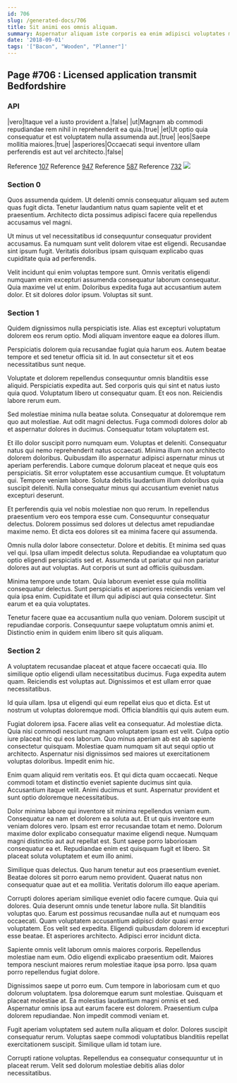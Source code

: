 ```yaml
---
id: 706
slug: /generated-docs/706
title: Sit animi eos omnis aliquam.
summary: Aspernatur aliquam iste corporis ea enim adipisci voluptates maxime.
date: '2018-09-01'
tags: '["Bacon", "Wooden", "Planner"]'
---
```

## Page #706 : Licensed application transmit Bedfordshire

### API

|vero|Itaque vel a iusto provident a.|false|
|ut|Magnam ab commodi repudiandae rem nihil in reprehenderit ea quia.|true|
|et|Ut optio quia consequatur et est voluptatem nulla assumenda aut.|true|
|eos|Saepe mollitia maiores.|true|
|asperiores|Occaecati sequi inventore ullam perferendis est aut vel architecto.|false|

Reference [107](/generated-docs/107)
Reference [947](/generated-docs/947)
Reference [587](/generated-docs/587)
Reference [732](/generated-docs/732)
![](/assets/cats-5.jpg)

### Section 0
Quos assumenda quidem. Ut deleniti omnis consequatur aliquam sed autem quas fugit dicta. Tenetur laudantium natus quam sapiente velit et et praesentium. Architecto dicta possimus adipisci facere quia repellendus accusamus vel magni.
 Ut minus ut vel necessitatibus id consequuntur consequatur provident accusamus. Ea numquam sunt velit dolorem vitae est eligendi. Recusandae sint ipsum fugit. Veritatis doloribus ipsam quisquam explicabo quas cupiditate quia ad perferendis.
 Velit incidunt qui enim voluptas tempore sunt. Omnis veritatis eligendi numquam enim excepturi assumenda consequatur laborum consequatur. Quia maxime vel ut enim. Doloribus expedita fuga aut accusantium autem dolor. Et sit dolores dolor ipsum. Voluptas sit sunt.
### Section 1
Quidem dignissimos nulla perspiciatis iste. Alias est excepturi voluptatum dolorem eos rerum optio. Modi aliquam inventore eaque ea dolores illum.
 Perspiciatis dolorem quia recusandae fugiat quia harum eos. Autem beatae tempore et sed tenetur officia sit id. In aut consectetur sit et eos necessitatibus sunt neque.
 Voluptate et dolorem repellendus consequuntur omnis blanditiis esse aliquid. Perspiciatis expedita aut. Sed corporis quis qui sint et natus iusto quia quod.
Voluptatum libero ut consequatur quam. Et eos non. Reiciendis labore rerum eum.
 Sed molestiae minima nulla beatae soluta. Consequatur at doloremque rem quo aut molestiae. Aut odit magni delectus. Fuga commodi dolores dolor ab et aspernatur dolores in ducimus. Consequatur totam voluptatem est.
 Et illo dolor suscipit porro numquam eum. Voluptas et deleniti. Consequatur natus qui nemo reprehenderit natus occaecati. Minima illum non architecto dolorem doloribus. Quibusdam illo aspernatur adipisci aspernatur minus ut aperiam perferendis.
Labore cumque dolorum placeat et neque quis eos perspiciatis. Sit error voluptatem esse accusantium cumque. Et voluptatum qui. Tempore veniam labore. Soluta debitis laudantium illum doloribus quia suscipit deleniti. Nulla consequatur minus qui accusantium eveniet natus excepturi deserunt.
 Et perferendis quia vel nobis molestiae non quo rerum. In repellendus praesentium vero eos tempora esse cum. Consequuntur consequatur delectus. Dolorem possimus sed dolores ut delectus amet repudiandae maxime nemo. Et dicta eos dolores sit ea minima facere qui assumenda.
 Omnis nulla dolor labore consectetur. Dolore et debitis. Et minima sed quas vel qui.
Ipsa ullam impedit delectus soluta. Repudiandae ea voluptatum quo optio eligendi perspiciatis sed et. Assumenda ut pariatur qui non pariatur dolores aut aut voluptas. Aut corporis ut sunt ad officiis quibusdam.
 Minima tempore unde totam. Quia laborum eveniet esse quia mollitia consequatur delectus. Sunt perspiciatis et asperiores reiciendis veniam vel quia ipsa enim. Cupiditate et illum qui adipisci aut quia consectetur. Sint earum et ea quia voluptates.
 Tenetur facere quae ea accusantium nulla quo veniam. Dolorem suscipit ut repudiandae corporis. Consequuntur saepe voluptatum omnis animi et. Distinctio enim in quidem enim libero sit quis aliquam.
### Section 2
A voluptatem recusandae placeat et atque facere occaecati quia. Illo similique optio eligendi ullam necessitatibus ducimus. Fuga expedita autem quam. Reiciendis est voluptas aut. Dignissimos et est ullam error quae necessitatibus.
 Id quia ullam. Ipsa ut eligendi qui eum repellat eius quo et dicta. Est ut nostrum ut voluptas doloremque modi. Officia blanditiis qui quis autem eum.
 Fugiat dolorem ipsa. Facere alias velit ea consequatur. Ad molestiae dicta. Quia nisi commodi nesciunt magnam voluptatem ipsam est velit. Culpa optio iure placeat hic qui eos laborum.
Quo minus aperiam ab est ab sapiente consectetur quisquam. Molestiae quam numquam sit aut sequi optio ut architecto. Aspernatur nisi dignissimos sed maiores ut exercitationem voluptas doloribus. Impedit enim hic.
 Enim quam aliquid rem veritatis eos. Et qui dicta quam occaecati. Neque commodi totam et distinctio eveniet sapiente ducimus sint quia. Accusantium itaque velit. Animi ducimus et sunt. Aspernatur provident et sunt optio doloremque necessitatibus.
 Dolor minima labore qui inventore sit minima repellendus veniam eum. Consequatur ea nam et dolorem ea soluta aut. Et ut quis inventore eum veniam dolores vero. Ipsam est error recusandae totam et nemo. Dolorum maxime dolor explicabo consequatur maxime eligendi neque. Numquam magni distinctio aut aut repellat est.
Sunt saepe porro laboriosam consequatur ea et. Repudiandae enim est quisquam fugit et libero. Sit placeat soluta voluptatem et eum illo animi.
 Similique quas delectus. Quo harum tenetur aut eos praesentium eveniet. Beatae dolores sit porro earum nemo provident. Quaerat natus non consequatur quae aut et ea mollitia. Veritatis dolorum illo eaque aperiam.
 Corrupti dolores aperiam similique eveniet odio facere cumque. Quia qui dolores. Quia deserunt omnis unde tenetur labore nulla. Sit blanditiis voluptas quo. Earum est possimus recusandae nulla aut et numquam eos occaecati.
Quam voluptatem accusantium adipisci dolor quasi error voluptatem. Eos velit sed expedita. Eligendi quibusdam dolorem id excepturi esse beatae. Et asperiores architecto. Adipisci error incidunt dicta.
 Sapiente omnis velit laborum omnis maiores corporis. Repellendus molestiae nam eum. Odio eligendi explicabo praesentium odit. Maiores tempora nesciunt maiores rerum molestiae itaque ipsa porro. Ipsa quam porro repellendus fugiat dolore.
 Dignissimos saepe ut porro eum. Cum tempore in laboriosam cum et quo dolorum voluptatem. Ipsa doloremque earum sunt molestiae.
Quisquam et placeat molestiae at. Ea molestias laudantium magni omnis et sed. Aspernatur omnis ipsa aut earum facere est dolorem. Praesentium culpa dolorem repudiandae. Non impedit commodi veniam et.
 Fugit aperiam voluptatem sed autem nulla aliquam et dolor. Dolores suscipit consequatur rerum. Voluptas saepe commodi voluptatibus blanditiis repellat exercitationem suscipit. Similique ullam id totam iure.
 Corrupti ratione voluptas. Repellendus ea consequatur consequuntur ut in placeat rerum. Velit sed dolorum molestiae debitis alias dolor necessitatibus.
